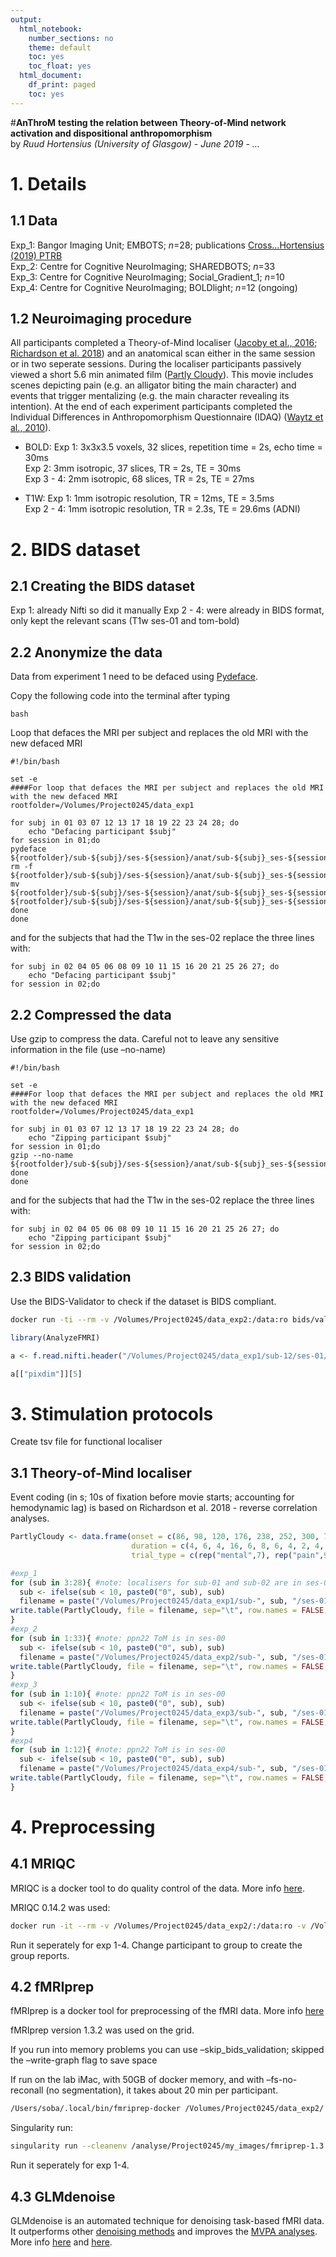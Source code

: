 ```yaml
---
output:
  html_notebook:
    number_sections: no
    theme: default
    toc: yes
    toc_float: yes
  html_document:
    df_print: paged
    toc: yes
---
```

#**AnThroM**
**testing the relation between Theory-of-Mind network activation and dispositional anthropomorphism**  
by *Ruud Hortensius (University of Glasgow) - June 2019 - ...*

# 1. Details {.tabset}

## 1.1 Data
  
 Exp_1: Bangor Imaging Unit; EMBOTS; *n*=28; publications [Cross...Hortensius (2019) PTRB](https://royalsocietypublishing.org/doi/10.1098/rstb.2018.0034)  
 Exp_2: Centre for Cognitive NeuroImaging; SHAREDBOTS; *n*=33  
 Exp_3: Centre for Cognitive NeuroImaging; Social_Gradient_1; *n*=10  
 Exp_4: Centre for Cognitive NeuroImaging; BOLDlight; *n*=12 (ongoing)  

## 1.2 Neuroimaging procedure
 
 All participants completed a Theory-of-Mind localiser ([Jacoby et al., 2016](https://www.sciencedirect.com/science/article/pii/S1053811915010472); [Richardson et al. 2018](https://www.nature.com/articles/s41467-018-03399-2)) and an anatomical scan either in the same session or in two seperate sessions. During the localiser participants passively viewed a short 5.6 min animated film ([Partly Cloudy](https://www.pixar.com/partly-cloudy#partly-cloudy-1)). This movie includes scenes depicting pain (e.g. an alligator biting the main character) and events that trigger mentalizing (e.g. the main character revealing its intention). At the end of each experiment participants completed the Individual Differences in Anthropomorphism Questionnaire (IDAQ) ([Waytz et al., 2010](https://journals.sagepub.com/doi/full/10.1177/1745691610369336)). 
 
- BOLD:
 Exp 1: 3x3x3.5 voxels, 32 slices, repetition time = 2s, echo time = 30ms  
 Exp 2: 3mm isotropic, 37 slices, TR = 2s, TE = 30ms  
 Exp 3 - 4: 2mm isotropic, 68 slices, TR = 2s, TE = 27ms  
 
- T1W:
 Exp 1: 1mm isotropic resolution, TR = 12ms, TE = 3.5ms  
 Exp 2 - 4: 1mm isotropic resolution, TR = 2.3s, TE = 29.6ms (ADNI)  

# 2. BIDS dataset {.tabset}

## 2.1 Creating the BIDS dataset

Exp 1: already Nifti so did it manually
Exp 2 - 4: were already in BIDS format, only kept the relevant scans (T1w ses-01 and tom-bold)

## 2.2 Anonymize the data
Data from experiment 1 need to be defaced using [Pydeface](https://github.com/poldracklab/pydeface).

Copy the following code into the terminal after typing
```
bash
```
Loop that defaces the MRI per subject and replaces the old MRI with the new defaced MRI

```
#!/bin/bash

set -e 
####For loop that defaces the MRI per subject and replaces the old MRI with the new defaced MRI
rootfolder=/Volumes/Project0245/data_exp1

for subj in 01 03 07 12 13 17 18 19 22 23 24 28; do
	echo "Defacing participant $subj"
for session in 01;do
pydeface ${rootfolder}/sub-${subj}/ses-${session}/anat/sub-${subj}_ses-${session}_T1w.nii
rm -f ${rootfolder}/sub-${subj}/ses-${session}/anat/sub-${subj}_ses-${session}_T1w.nii
mv ${rootfolder}/sub-${subj}/ses-${session}/anat/sub-${subj}_ses-${session}_T1w_defaced.nii ${rootfolder}/sub-${subj}/ses-${session}/anat/sub-${subj}_ses-${session}_T1w.nii 
done
done
```
and for the subjects that had the T1w in the ses-02 replace the three lines with:
```
for subj in 02 04 05 06 08 09 10 11 15 16 20 21 25 26 27; do
	echo "Defacing participant $subj"
for session in 02;do
```
## 2.2 Compressed the data
Use gzip to compress the data. Careful not to leave any sensitive information in the file (use --no-name)
```
#!/bin/bash

set -e 
####For loop that defaces the MRI per subject and replaces the old MRI with the new defaced MRI
rootfolder=/Volumes/Project0245/data_exp1

for subj in 01 03 07 12 13 17 18 19 22 23 24 28; do
	echo "Zipping participant $subj"
for session in 01;do
gzip --no-name ${rootfolder}/sub-${subj}/ses-${session}/anat/sub-${subj}_ses-${session}_T1w.nii
done
done
```
and for the subjects that had the T1w in the ses-02 replace the three lines with:
```
for subj in 02 04 05 06 08 09 10 11 15 16 20 21 25 26 27; do
	echo "Zipping participant $subj"
for session in 02;do
```

## 2.3 BIDS validation

Use the BIDS-Validator to check if the dataset is BIDS compliant.

```bash
docker run -ti --rm -v /Volumes/Project0245/data_exp2:/data:ro bids/validator /data

```


```r
library(AnalyzeFMRI)

a <- f.read.nifti.header("/Volumes/Project0245/data_exp1/sub-12/ses-01/func/sub-12_ses-01_task-tom_bold.nii")

a[["pixdim"]][5]
```


# 3. Stimulation protocols {.tabset}

Create tsv file for functional localiser

## 3.1 Theory-of-Mind localiser
Event coding (in s;  10s of fixation before movie starts; accounting for hemodynamic lag) is based on Richardson et al. 2018 - reverse correlation analyses. 
```r
PartlyCloudy <- data.frame(onset = c(86, 98, 120, 176, 238, 252, 300, 70, 92, 106, 136, 194, 210, 228, 262, 312), #create the events (same for every sub)
                           duration = c(4, 6, 4, 16, 6, 8, 6, 4, 2, 4, 10, 4, 12, 6, 6, 4),
                           trial_type = c(rep("mental",7), rep("pain",9)))

#exp_1
for (sub in 3:28){ #note: localisers for sub-01 and sub-02 are in ses-02
  sub <- ifelse(sub < 10, paste0("0", sub), sub)
  filename = paste("/Volumes/Project0245/data_exp1/sub-", sub, "/ses-01/func/sub-", sub, "_ses-01_task-tom_events.tsv", sep ="")
write.table(PartlyCloudy, file = filename, sep="\t", row.names = FALSE, quote = FALSE)
}
#exp_2
for (sub in 1:33){ #note: ppn22 ToM is in ses-00
  sub <- ifelse(sub < 10, paste0("0", sub), sub)
  filename = paste("/Volumes/Project0245/data_exp2/sub-", sub, "/ses-01/func/sub-", sub, "_ses-01_task-tom_events.tsv", sep ="")
write.table(PartlyCloudy, file = filename, sep="\t", row.names = FALSE, quote = FALSE)
}
#exp_3
for (sub in 1:10){ #note: ppn22 ToM is in ses-00
  sub <- ifelse(sub < 10, paste0("0", sub), sub)
  filename = paste("/Volumes/Project0245/data_exp3/sub-", sub, "/ses-01/func/sub-", sub, "_ses-01_task-tom_events.tsv", sep ="")
write.table(PartlyCloudy, file = filename, sep="\t", row.names = FALSE, quote = FALSE)
}
#exp4
for (sub in 1:12){ #note: ppn22 ToM is in ses-00
  sub <- ifelse(sub < 10, paste0("0", sub), sub)
  filename = paste("/Volumes/Project0245/data_exp4/sub-", sub, "/ses-01/func/sub-", sub, "_ses-01_task-tom_events.tsv", sep ="")
write.table(PartlyCloudy, file = filename, sep="\t", row.names = FALSE, quote = FALSE)
}
```

# 4. Preprocessing {.tabset}

## 4.1 MRIQC 
MRIQC is a docker tool to do quality control of the data. More info [here](https://poldracklab.github.io/mriqc/).

MRIQC 0.14.2 was used:

```bash
docker run -it --rm -v /Volumes/Project0245/data_exp2/:/data:ro -v /Volumes/Project0245/data_exp2/derivatives/mriqc:/out poldracklab/mriqc:latest /data /out participant --participant-label 01 02 03 04 05 06 07 08 09 10 11 12 13 14 15 16 17 18 19 20 21 22 23 24 25 26 27 28 29 30 31 32 33 -m T1w bold --ica --fft-spikes-detector
```

Run it seperately for exp 1-4. Change participant to group to create the group reports.

## 4.2 fMRIprep 
fMRIprep is a docker tool for preprocessing of the fMRI data. More info [here](https://fmriprep.readthedocs.io/en/stable/#)

fMRIprep version 1.3.2 was used on the grid.

If you run into memory problems you can use --skip_bids_validation; skipped the --write-graph flag to save space

If run on the lab iMac, with 50GB of docker memory, and with --fs-no-reconall (no segmentation), it takes about 20 min per participant.

```bash
/Users/soba/.local/bin/fmriprep-docker /Volumes/Project0245/data_exp2/ /Volumes/Project0245/data_exp2/derivatives participant --participant-label 01 02 03 04 05 06 07 08 09 10 --fs-license-file /Users/soba/license.txt --fs-no-reconall --skip_bids_validation --use-syn-sdc --use-aroma

```

Singularity run:

```bash
singularity run --cleanenv /analyse/Project0245/my_images/fmriprep-1.3.2.simg /Volumes/Project0245/data_exp2/ //Volumes/Project0245/data_exp2/derivatives participant --participant-label sub-01 sub-02 sub-03 sub-04 sub-05 --fs-license-file /analyse/Project0245/my_images/license.txt --skip_bids_validation --fs-no-reconall --use-syn-sdc --use-aroma
```



Run it seperately for exp 1-4.

## 4.3 GLMdenoise 

GLMdenoise is an automated technique for denoising task-based fMRI data. It outperforms other [denoising methods](https://www.frontiersin.org/articles/10.3389/fnins.2013.00247/full) and improves the [MVPA analyses](https://www.sciencedirect.com/science/article/pii/S1053811918307626). More info [here](https://github.com/kendrickkay/GLMdenoise) and [here](https://github.com/Charestlab/pyGLMdenoise).
